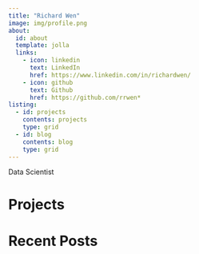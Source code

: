 ```yaml
---
title: "Richard Wen"
image: img/profile.png
about:
  id: about
  template: jolla
  links:
    - icon: linkedin
      text: LinkedIn
      href: https://www.linkedin.com/in/richardwen/
    - icon: github
      text: Github
      href: https://github.com/rrwen*
listing:
  - id: projects
    contents: projects
    type: grid
  - id: blog
    contents: blog
    type: grid
---
```


:::{#about}

Data Scientist

:::

# Projects

:::{#projects}
:::

# Recent Posts

:::{#blog}
:::